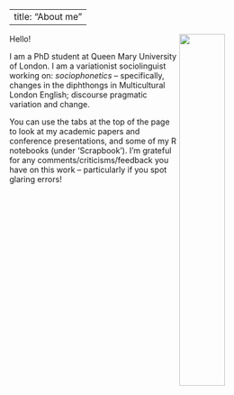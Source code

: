 
---
title: "About me"
---

<img src="poster_portrait.jpg" style="width:40%" align="right">

Hello!

I am a PhD student at Queen Mary University of London. I am a variationist sociolinguist working on: *sociophonetics* -- specifically, changes in the diphthongs in Multicultural London English; discourse pragmatic variation and change.

You can use the tabs at the top of the page to look at my academic papers and conference presentations, and some of my R notebooks (under 'Scrapbook'). I'm grateful for any comments/criticisms/feedback you have on this work -- particularly if you spot glaring errors!
